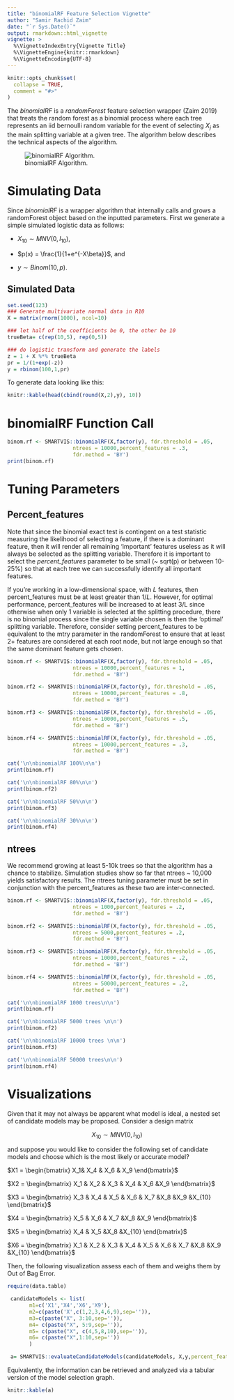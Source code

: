 ```yaml
---
title: "binomialRF Feature Selection Vignette"
author: "Samir Rachid Zaim"
date: "`r Sys.Date()`"
output: rmarkdown::html_vignette
vignette: >
  %\VignetteIndexEntry{Vignette Title}
  %\VignetteEngine{knitr::rmarkdown}
  %\VignetteEncoding{UTF-8}
---
```


```r
knitr::opts_chunk$set(
  collapse = TRUE,
  comment = "#>"
)
```


The $\textit{binomialRF}$ is a $\textit{randomForest}$ feature selection wrapper (Zaim 2019) that treats the random forest as a binomial process where each tree represents an iid bernoulli random variable for the event of selecting $X_j$ as the main splitting variable at a given tree. The algorithm below describes the technical aspects of the algorithm.

\begin{algorithm} 
\caption{binomialRF Feature Selection Algorithm } 
\label{alg1} 
\begin{algorithmic}
  \For{i=1:N}
    \State Grow $T_{i}$
    \State $S_{ij} =   \left\{
\begin{array}{ll}
      1 & X_j \text{ is splitting variable at root node by } T_i \\
      0 & \text{otherwise} \\
 \end{array} 
\right. $
    \State $S \gets S_{ij}$
  \EndFor
  \State $S_j = \sum_{i=1}^N S_{ij}= \sum_{i=1}^N I[X_j \in root(T_i)]$
  \State $S_j \sim \text{binomial}(N,p_0), \hspace{6mm} \text{where } p_0=\bigg(1 - \prod_{i=1}^m\frac{L-i}{L-(i-1)} \bigg)\frac{1}{m}$.
  \State Test for Significance
  \State Adjust for Multiple Comparisons

\end{algorithmic}
\end{algorithm}

![binomialRF Algorithm.](algorithm.png)

# Simulating Data
Since $\textit{binomialRF}$ is a wrapper algorithm that internally calls and grows a randomForest object based on the inputted parameters. First we generate a simple simulated logistic data as follows: 

* $X_{10}\sim MNV(0, I_{10})$, 


* $p(x) = \frac{1}{1+e^{-X\beta}}$, and

* $y \sim Binom(10,p)$.


## Simulated Data

```r
set.seed(123)
### Generate multivariate normal data in R10
X = matrix(rnorm(1000), ncol=10)

### let half of the coefficients be 0, the other be 10
trueBeta= c(rep(10,5), rep(0,5))

### do logistic transform and generate the labels
z = 1 + X %*% trueBeta    
pr = 1/(1+exp(-z))        
y = rbinom(100,1,pr)

```
To generate data looking like this: 
```r
knitr::kable(head(cbind(round(X,2),y), 10))
```

# binomialRF Function Call

```r

binom.rf <- SMARTVIS::binomialRF(X,factor(y), fdr.threshold = .05,
                     ntrees = 10000,percent_features = .3,
                     fdr.method = 'BY')
print(binom.rf)

```

# Tuning Parameters

## Percent_features

Note that since the binomial exact test is contingent on a test statistic measuring the likelihood of selecting a feature, if there is a dominant feature, then it will render all remaining 'important' features useless as it will always be selected as the splitting variable. Therefore it is important to select the $\textit{percent_features}$ parameter to be small (~ sqrt(p) or between 10-25%) so that at each tree we can successfully identify all important features. 

If you're working in a low-dimensional space, with $\textit{L}$ features, then percent_features must be at least greater than $1/\textit{L}$. However, for optimal performance, percent_features will be increased to at least 3/L since otherwise when only 1 variable is selected at the splitting procedure, there is no binomial process since the single variable chosen is then the 'optimal' splitting variable. Therefore, consider setting percent_features to be equivalent to the mtry parameter in the randomForest to ensure that at least 2+ features are considered at each root node, but not large enough so that the same dominant feature gets chosen. 


```r
binom.rf <- SMARTVIS::binomialRF(X,factor(y), fdr.threshold = .05,
                     ntrees = 10000,percent_features = 1,
                     fdr.method = 'BY')

binom.rf2 <- SMARTVIS::binomialRF(X,factor(y), fdr.threshold = .05,
                     ntrees = 10000,percent_features = .8,
                     fdr.method = 'BY')

binom.rf3 <- SMARTVIS::binomialRF(X,factor(y), fdr.threshold = .05,
                     ntrees = 10000,percent_features = .5,
                     fdr.method = 'BY')

binom.rf4 <- SMARTVIS::binomialRF(X,factor(y), fdr.threshold = .05,
                     ntrees = 10000,percent_features = .3,
                     fdr.method = 'BY')

cat('\n\nbinomialRF 100%\n\n')
print(binom.rf)

cat('\n\nbinomialRF 80%\n\n')
print(binom.rf2)

cat('\n\nbinomialRF 50%\n\n')
print(binom.rf3)

cat('\n\nbinomialRF 30%\n\n')
print(binom.rf4)
```

## ntrees

We recommend growing at least 5-10k trees so that the algorithm has a chance to stabilize. Simulation studies show so far that ntrees ~ 10,000 yields satisfactory results. The ntrees tuning parameter must be set in conjunction with the percent_features as these two are inter-connected. 


```r
binom.rf <- SMARTVIS::binomialRF(X,factor(y), fdr.threshold = .05,
                     ntrees = 1000,percent_features = .2,
                     fdr.method = 'BY')

binom.rf2 <- SMARTVIS::binomialRF(X,factor(y), fdr.threshold = .05,
                     ntrees = 5000,percent_features = .2,
                     fdr.method = 'BY')

binom.rf3 <- SMARTVIS::binomialRF(X,factor(y), fdr.threshold = .05,
                     ntrees = 10000,percent_features = .2,
                     fdr.method = 'BY')

binom.rf4 <- SMARTVIS::binomialRF(X,factor(y), fdr.threshold = .05,
                     ntrees = 50000,percent_features = .2,
                     fdr.method = 'BY')

cat('\n\nbinomialRF 1000 trees\n\n')
print(binom.rf)

cat('\n\nbinomialRF 5000 trees \n\n')
print(binom.rf2)

cat('\n\nbinomialRF 10000 trees \n\n')
print(binom.rf3)

cat('\n\nbinomialRF 50000 trees\n\n')
print(binom.rf4)
```

# Visualizations 

Given that it may not always be apparent what model is ideal, a nested set of candidate models may be proposed. Consider a design matrix 

$$X_{10}\sim MNV(0, I_{10})$$ 

and suppose you would like to consider the following set of candidate models and choose which is the most likely or accurate model? 

$X1 = \begin{bmatrix} X_1& X_4 & X_6 & X_9 \end{bmatrix}$ 

$X2 = \begin{bmatrix} X_1 & X_2 &  X_3 & X_4 & X_6  &X_9 \end{bmatrix}$ 

$X3 = \begin{bmatrix} X_3 & X_4 & X_5 & X_6 & X_7  &X_8 &X_9 &X_{10} \end{bmatrix}$ 

$X4 = \begin{bmatrix} X_5 & X_6 & X_7  &X_8 &X_9 \end{bmatrix}$ 

$X5 = \begin{bmatrix} X_4 & X_5  &X_8 &X_{10} \end{bmatrix}$ 

$X6 = \begin{bmatrix} X_1 & X_2 &  X_3 & X_4 & X_5 & X_6 & X_7  &X_8 &X_9 &X_{10} \end{bmatrix}$ 




Then, the following visualization assess each of them and weighs them by Out of Bag Error. 



```r
require(data.table)

 candidateModels <- list(
       m1=c('X1','X4','X6','X9'),
       m2=c(paste('X',c(1,2,3,4,6,9),sep='')),
       m3=c(paste("X", 3:10,sep='')),
       m4= c(paste("X", 5:9,sep='')),
       m5= c(paste("X", c(4,5,8,10),sep='')),
       m6= c(paste("X",1:10,sep=''))
       )

 a= SMARTVIS::evaluateCandidateModels(candidateModels, X,y,percent_features = .4, ntrees = 10000)

```



Equivalently, the information can be retrieved and analyzed via a tabular version of the model selection graph.



```r
knitr::kable(a)
```


